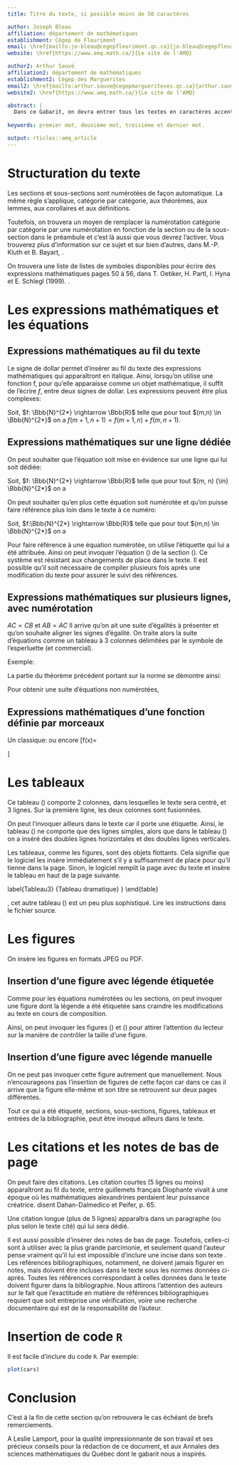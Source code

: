 ---
title: Titre du texte, si possible moins de 50 caractères

author: Joseph Bleau
affiliation: département de mathématiques
establishment: Cégep de Fleurimont
email: \href{mailto:jo-bleau@cegepfleurimont.qc.ca}{jo-bleau@cegepfleurimont.qc.ca}
website: \href{https://www.amq.math.ca/}{Le site de l'AMQ}

author2: Arthur Sauvé
affiliation2: département de mathématiques
establishment2: Cégep des Marguerites
email2: \href{mailto:arthur.sauve@cegepmargueriteses.qc.ca}{arthur.sauve@cegepmargueriteses.qc.ca}
website2: \href{https://www.amq.math.ca/}{Le site de l'AMQ}

abstract: |
  Dans ce Gabarit, on devra entrer tous les textes en caractères accentués, comme à l'habitude\footnote{Si vous utilisez les accents habituels, vous nous rendez le grand service de nous éviter d'avoir à modifier un texte qui ne les utiliserait pas.}. Le résumé apparaît ici. Long d'au maximum 100 mots, il peut contenir des expressions en  \emph{italique}, en \textbf{caractères gras} ou en \textsc{petites capitales}. On peut aussi utiliser des symboles particuliers comme $\Bbb{R}$, $\mathscr{F}$ ou encore $\mathscr{P}(E)$ et même des expressions mathématiques comme $f_k(x)=a x^2+bx+c$, ou encore à  l'ensemble $\mathfrak{F}$ des formules du système formel $\mathfrak{L}$ est bien défini. Il est possible de reculer dans le temps. Ainsi, on peut parler du \siecle{1} siècle de notre ère ou des \siecle{20} et \siecle{21} siècles.
  
keywords: premier mot, deuxième mot, troisième et dernier mot.

output: rticles::amq_article
---

# Structuration du texte \label{sec1}

\begin{definition}
On appelle section toute partie du texte incluse entre une annonce de section et la suivante. La même convention s'applique aux sous-sections.
\end{definition}

Les sections et sous-sections sont numérotées de façon automatique. La même règle s'applique, catégorie par catégorie, aux théorèmes, aux lemmes, aux corollaires et aux définitions.

Toutefois, on trouvera un moyen de remplacer la numérotation catégorie par catégorie par une numérotation en fonction de la section ou de la sous-section dans le préambule et c'est là aussi que vous devrez l'activer. Vous trouverez plus d'information sur ce sujet et sur bien d'autres, dans M.-P. Kluth et B. Bayart, \emph{FAQ \LaTeX~de l'équipe Grappa}\cite{faq}.

On trouvera une liste de listes de symboles disponibles pour écrire des expressions mathématiques pages 50 à 56, dans T. Oetiker, H. Partl, I. Hyna et E. Schlegl (1999). \emph{Une courte (?) introduction à \LaTeXe, ou  \LaTeXe~en 88 minutes}  \cite{oeti}.

# Les expressions mathématiques et les équations \label{sec2}

## Expressions mathématiques au fil du texte \label{fil}

Le signe de dollar permet d'insérer au fil du texte des expressions mathématiques qui apparaîtront en italique. Ainsi, lorsqu'on utilise une fonction f, pour qu'elle apparaisse comme un objet mathématique, il suffit de l'écrire $f$, entre deux signes de dollar. Les expressions peuvent être plus complexes:

Soit, $f: \Bbb{N}^{2*} \rightarrow \Bbb{R}$ telle que pour tout 
$(m,n) \in \Bbb{N}^{2*}$ on a 
$f(m+1,n+1) = f(m+1,n) + f(m,n+1)$.

## Expressions mathématiques sur une ligne dédiée \label{dediee}

On peut souhaiter que l'équation soit mise en évidence sur une ligne qui lui soit dédiée:

Soit, 
$f: \Bbb{N}^{2*} \rightarrow \Bbb{R}$ telle que pour tout $(m, n) {\in} \Bbb{N}^{2*}$ on a
\begin{equation*}
f(m+1,n+1) = f(m+1,n) \qquad+ f(m,n+1).
\end{equation*}

On peut souhaiter qu'en plus cette équation soit numérotée et qu'on puisse faire référence plus loin dans le texte à ce numéro:

Soit, 
$f:\Bbb{N}^{2*} \rightarrow \Bbb{R}$ telle que pour tout $(m,n) \in \Bbb{N}^{2*}$ on a
\begin{equation}
f(m+1,n+1) = f(m+1,n) + f(m,n+1). \label{recur}
\end{equation}

Pour faire référence à une équation numérotée, on utilise l'étiquette qui lui a été attribuée. Ainsi on peut invoquer l'équation (\ref{recur}) de la section (\ref{dediee}). Ce système est résistant aux changements de place dans le texte. Il est possible qu'il soit nécessaire de compiler plusieurs fois après une modification du texte pour assurer le suivi des références.

## Expressions mathématiques sur plusieurs lignes, avec numérotation  \label{numero}

$AC=CB$ et $AB=AC$
Il arrive qu'on ait une suite d'égalités à présenter et qu'on souhaite aligner les signes d'égalité.
On traite alors la suite d'équations comme un tableau à 3 colonnes délimitées  par le symbole de l'esperluette (et commercial).

Exemple:

\begin{theorem} Si $\vv{v} \neq \vv{0}$, alors le vecteur $\frac{1}{\| \vv{v}\|}\vv{v}$, que l'on écrit parfois $\frac{\vv{v}}{\| \vv{v}\|}$, est un vecteur unitaire de même direction et de même sens que $\vv{v}$.
\end{theorem}

La partie du théorème précédent portant sur la norme se démontre ainsi:

\begin{proof}
\begin{eqnarray}
\Big\|{\frac{1}{\| \vv{v}\|}\vv{v}} \Big\|&=& \Big |\frac{1}{\| \vv{v}\|} \Big |\| \vv{v}\|\label{norme}\\
&=&\frac{1}{\| \vv{v}\|}\| \vv{v}\|  \nonumber\\
&=&\frac{\| \vv{v}\|}{\| \vv{v}\|} \nonumber\\
&=&1 \label{nombre}
\end{eqnarray}
La comparaison des équations (\ref{norme}) et (\ref{nombre}) démontre le théorème.\end{proof}

Pour obtenir une suite d'équations non numérotées,

\begin{eqnarray*}
\Big\|{\frac{1}{\| \vv{v}\|}\vv{v}} \Big\|&=& \Big |\frac{1}{\| \vv{v}\|} \Big |\| \vv{v}\| \\
&=&\frac{1}{\| \vv{v}\|}\| \vv{v}\| \\
&=&\frac{\| \vv{v}\|}{\| \vv{v}\|} \\
&=&1
\end{eqnarray*}

## Expressions mathématiques d'une fonction définie par morceaux  \label{morceaux}

Un classique:
\begin{definition}
On appelle valeur absolue la fonction
{f}: $\Bbb{R} \rightarrow \Bbb{R}_+$ définie par
\[f(x)=
\begin{cases}
\;\;x & \text{, si } x \geq 0 \\
-x & \text{, sinon}.
\end{cases}
\]
\end{definition}

ou encore
\[f(x)=
\begin{cases}
\; \;x & \text{, si } x > 0, \\
\; \;0& \text{, si } x = 0, \\
-x & \text{, \emph{sinon}}.
\end{cases}
\]

# Les tableaux \label{tab}

\bigskip

Ce tableau (\ref{Tableau1}) comporte 2 colonnes, dans lesquelles le texte sera centré, et 3 lignes.
Sur la première ligne, les deux colonnes sont fusionnées.

 \begin{table}[ht]
\begin{center}
\begin{tabular}{|c|c|}
\hline
\multicolumn{2}{|c|}{Tableau}\\
\hline
Cellule 1&Cellule 2\\
\hline
Cellule 3&Cellule 4\\
\hline
\end{tabular}
\end{center}
\caption{ \label{Tableau1} {Modèle de tableau dans l'environnement table} }
\end{table}

On peut l'invoquer ailleurs dans le texte car il porte une étiquette. Ainsi, le tableau (\ref{Tableau1}) ne comporte que des lignes simples, alors que dans le tableau (\ref{Tableau2}) on a inséré des doubles lignes horizontales et des doubles lignes verticales.

 \begin{table}[ht]
\begin{center}
\begin{tabular}{|l||r| c| c| c| c|| c c|}
 \hline
 Nom &  Prénom & Institution & Article &  & &  &  \\ \hline \hline
   Fayard & Clotilde & École maternelle de la Métare& La maquette & 3 & 4& 5 & 6 \\ \hline
   1 &1& 2 & 3 & 4& 5& 6 &  0 \\ \hline
   1 &1& 2 & 3 & 4& 5& 6 &  0 \\ \hline
   1 &1& 2 & 3 & 4& 5& 6 &  0 \\ \hline
   1 &1& 2 & 3 & 4& 5& 6 &  0 \\ \hline

\end{tabular}
\end{center}
\caption{ \label{Tableau2} {Autre modèle de tableau dans l'environnement table} }
\end{table}


Les tableaux, comme les figures, sont des objets flottants. Cela signifie que le logiciel les insère immédiatement s'il y a suffisamment de place pour qu'il tienne dans la page. Sinon, le logiciel remplit la page avec du texte et insère le tableau en haut de la page suivante.


\begin{table}[ht]
\begin{flushright}
\begin{tabular}{ll}\
Estragon.   & -  Allons-nous-en. \\
~Vladimir.   & -  On ne peut pas. \\
~Estragon.   & -  Pourquoi ? \\
~Vladimir. & -  On attend Godot. \\
 \multicolumn{2}{r}{~~~~~~Samuel Beckett, \begin{itshape} En attendant Godot \end{itshape}} \\
 \end{tabular}
 \end{flushright}
\caption{ \label{Tableau3} {Tableau dramatique} }
\end{table}

\textsc{Attention}, cet autre tableau (\ref{tab:template}) est un peu plus sophistiqué. Lire les instructions dans le fichier source.
\bigskip

\begin{table}
\centering
\begin{tabular}{lccccc}
\toprule
& \multicolumn{5}{c}{Milieu de croissance} \\
\cmidrule(l){2-6}
Variété & 1 & 2 & 3 & 4 & 5\\
\midrule
GDS1002 & 0.962 & 0.821 & 0.356 & 0.682 & 0.801\\ 	% Contenu de la ligne no 1
NWN652 & 0.981 & 0.891 & 0.527 & 0.574 & 0.984\\ 	  % Contenu de la ligne no 2
PPD234 & 0.915 & 0.936 & 0.491 & 0.276 & 0.965\\ 		% Contenu de la ligne no 3
JSB126 & 0.828 & 0.827 & 0.528 & 0.518 & 0.926\\		% Contenu de la ligne no 4
JSB724 & 0.916 & 0.933 & 0.482 & 0.644 & 0.937\\ 		% Contenu de la ligne no 5
\midrule
\midrule
Taux moyen & 0.920 & 0.882 & 0.477 & 0.539 & 0.923\\
\bottomrule
\end{tabular}
\caption{Texte de la légende}
\label{tab:template}
\end{table}

# Les figures \label{fig}

On insère les figures en formats JPEG ou PDF.

## Insertion d'une figure avec légende étiquetée \label{fig+eti}

\begin{figure}[ht]
\centerline{\includegraphics[scale=.8]{pics/Figure1}} \caption{ \label{Modele figure1} Modèle d'une figure enregistrée en format JPEG avec légende étiquetée }
\end{figure}

\begin{figure}[ht]
\centerline{\includegraphics[scale=.99]{pics/Figure2}} \caption{ \label{Modele figure2} Modèle d'une figure enregistrée en format PDF avec  légende étiquetée}
\end{figure}

Comme pour les équations numérotées ou les sections, on peut invoquer une figure dont la légende a été étiquetée sans craindre les modifications au texte en cours de composition.

Ainsi, on peut invoquer les figures (\ref{Modele figure1}) et (\ref{Modele figure2}) pour attirer l'attention du lecteur sur la manière de contrôler la taille d'une figure.

## Insertion d'une figure avec légende manuelle \label{leg+manu}

\begin{center}
\includegraphics[scale=.99]{pics/Figure1}\\
{\small \textsc{Figure 3} -- Modèle d'une figure avec légende manuelle}
\end{center}

On ne peut pas invoquer cette figure autrement que manuellement. Nous n'encourageons pas l'insertion de figures de cette façon car dans ce cas il arrive que la figure elle-même et son titre se retrouvent sur deux pages différentes.

Tout ce qui a été étiqueté, sections, sous-sections, figures, tableaux et entrées de la bibliographie, peut être invoqué ailleurs dans le texte.

# Les citations et les notes de bas de page \label{sec5}

On peut faire des citations. Les citation courtes (5 lignes ou moins) apparaîtront au fil du texte, entre guillemets français \og Diophante vivait à une époque où les mathématiques alexandrines perdaient leur puissance créatrice.\fg\ disent Dahan-Dalmedico et Peifer\cite{daha}, p. 65.

Une citation longue (plus de 5 lignes) apparaîtra dans un paragraphe (ou plus selon le texte cité) qui lui sera dédié.

\begin{quote}  Avec Diophante, un nouveau chapitre des mathématiques s'ouvre et il est impossible de mettre en lumière le courant dont il est l'aboutissement. La vie de Diophante est très peu connue, et la période précise pendant laquelle il a vécu reste contestée (\siecle{3} siècle après J.-C.). Sa grande oeuvre, {\ les Arithmétiques}, devait comprendre, d'après ce qu'il écrit lui-même dans l'introduction, treize livres.

 Depuis le \siecle{16} siècle, seuls six livres étaient connus. Ils provenaient d'un manuscrit grec découvert en 1464 par Regiomontanus à Venise, qui était la copie d'un manuscrit plus ancien.(Dahan-Dalmedico et Peifer\cite{daha}, p. 72)\end{quote}

Il est aussi possible d'insérer des notes de bas de page. Toutefois, celles-ci sont à utiliser avec la plus grande parcimonie, et seulement quand l'auteur pense vraiment qu'il lui est impossible d'inclure une incise dans son texte \footnote {Un texte de 10 pages avec 12 notes de bas de page n'est pas acceptable.}. Les références bibliographiques, notamment, ne doivent jamais figurer en notes, mais doivent être incluses dans le texte sous les normes données ci-après. Toutes les références correspondant à celles données dans le texte doivent figurer dans la bibliographie. Nous attirons l'attention des auteurs sur le fait que l'exactitude en matière de références bibliographiques requiert que soit entreprise une vérification, voire une recherche documentaire qui est de la responsabilité de l'auteur.

# Insertion de code `R`

Il est facile d'inclure du code `R`. Par exemple:
```{r, out.width='0.9\\textwidth'}
plot(cars)
```

# Conclusion \label{sec6}

C'est à la fin de cette section qu'on retrouvera le cas échéant de brefs remerciements.

\emph{Remerciements}
A Leslie Lamport\cite{lamp}, pour la qualité impressionnante de son travail et ses précieux conseils pour la rédaction de ce document, et aux Annales des sciences mathématiques du Québec dont le gabarit nous a inspirés.

